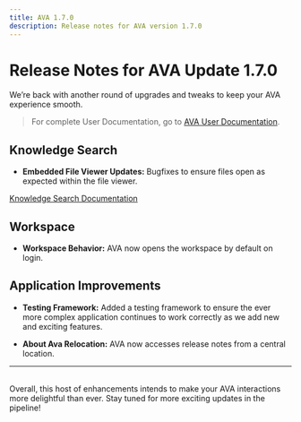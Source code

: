 ```yaml
---
title: AVA 1.7.0
description: Release notes for AVA version 1.7.0
---
```


# Release Notes for AVA Update 1.7.0

We’re back with another round of upgrades and tweaks to keep your AVA experience smooth.

> For complete User Documentation, go to [AVA User Documentation](https://datarm.notion.site/AVA-User-Documentation-d522aab7765b4f4aaf38aeaf0186e66e).

## Knowledge Search

- **Embedded File Viewer Updates:** Bugfixes to ensure files open as expected within the file viewer.

[Knowledge Search Documentation](https://datarm.notion.site/AVA-Knowledge-Search-In-Continued-Development-9b4904139f224574a8d4995f2d0ca333)

## Workspace

- **Workspace Behavior:** AVA now opens the workspace by default on login.

## Application Improvements

- **Testing Framework:** Added a testing framework to ensure the ever more complex application continues to work correctly as we add new and exciting features.

- **About Ava Relocation:** AVA now accesses release notes from a central location.

---
\
Overall, this host of enhancements intends to make your AVA interactions more delightful than ever. Stay tuned for more exciting updates in the pipeline!
